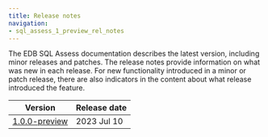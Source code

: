 ```yaml
---
title: Release notes 
navigation:
- sql_assess_1_preview_rel_notes
---
```


The EDB SQL Assess documentation describes the latest version, including minor releases and patches. The release notes provide information on what was new in each release. For new functionality introduced in a minor or patch release, there are also indicators in the content about what release introduced the feature.

| Version        | Release date |
| -------------- | ------------ |
| [1.0.0-preview](sql_assess_1_preview_rel_notes) | 2023 Jul 10  |